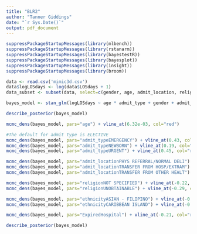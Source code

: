```yaml
---
title: "BLR2"
author: "Tanner Giddings"
date: "`r Sys.Date()`"
output: pdf_document
---
```


```r
suppressPackageStartupMessages(library(mlbench))
suppressPackageStartupMessages(library(rstanarm))
suppressPackageStartupMessages(library(bayestestR))
suppressPackageStartupMessages(library(bayesplot))
suppressPackageStartupMessages(library(insight))
suppressPackageStartupMessages(library(broom))
```

```r
data <- read.csv('mimic3d.csv')
data$logLOSdays <- log(data$LOSdays + 1)
data_subset <- subset(data, select=c(gender, age, admit_location, religion, marital_status, ethnicity, ExpiredHospital, logLOSdays, admit_type))
```

```r
bayes_model <- stan_glm(logLOSdays ~ age * admit_type + gender + admit_location + religion + marital_status + ethnicity + ExpiredHospital, data=data_subset, seed=11)
```

```r
describe_posterior(bayes_model)
```

```r
mcmc_dens(bayes_model, pars="age") + vline_at(6.32e-03, col="red")
```

```r
#The default for admit type is ELECTIVE
mcmc_dens(bayes_model, pars="admit_typeEMERGENCY") + vline_at(0.43, col="red")
mcmc_dens(bayes_model, pars="admit_typeNEWBORN") + vline_at(0.19, col="red")
mcmc_dens(bayes_model, pars="admit_typeURGENT") + vline_at(0.45, col="red")
```

```r
mcmc_dens(bayes_model, pars="admit_locationPHYS REFERRAL/NORMAL DELI") + vline_at(0.47, col="red")
mcmc_dens(bayes_model, pars="admit_locationTRANSFER FROM HOSP/EXTRAM") + vline_at(0.46, col="red")
mcmc_dens(bayes_model, pars="admit_locationTRANSFER FROM OTHER HEALT") + vline_at(0.99, col="red")
```

```r
mcmc_dens(bayes_model, pars="religionNOT SPECIFIED") + vline_at(-0.22, col="red")
mcmc_dens(bayes_model, pars="religionUNOBTAINABLE") + vline_at(-0.29, col="red")
```

```r
mcmc_dens(bayes_model, pars="ethnicityASIAN - FILIPINO") + vline_at(-0.15, col="red")
mcmc_dens(bayes_model, pars="ethnicityCARIBBEAN ISLAND") + vline_at(-0.61, col="red")
```

```r
mcmc_dens(bayes_model, pars="ExpiredHospital") + vline_at(-0.21, col="red")
```

```r
describe_posterior(bayes_model)
```

```r
```

